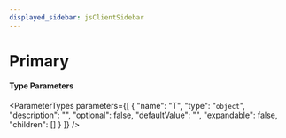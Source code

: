 ```yaml
---
displayed_sidebar: jsClientSidebar
---
```



# Primary

#### Type Parameters

<ParameterTypes parameters={[
  {
    "name": "T",
    "type": "`object`",
    "description": "",
    "optional": false,
    "defaultValue": "",
    "expandable": false,
    "children": []
  }
]} />
